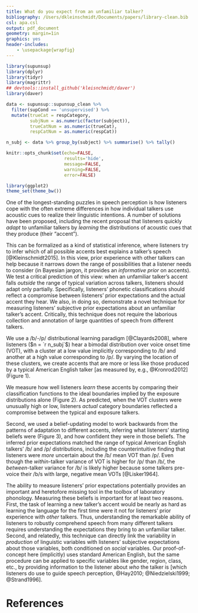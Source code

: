 ```yaml
---
title: What do you expect from an unfamiliar talker?
bibliography: /Users/dkleinschmidt/Documents/papers/library-clean.bib
csl: apa.csl
output: pdf_document
geometry: margin=1in
graphics: yes
header-includes:
    - \usepackage{wrapfig}
---
```


```r

library(supunsup)
library(dplyr)
library(tidyr)
library(magrittr)
## devtools::install_github('kleisnchmidt/daver')
library(daver)

data <- supunsup::supunsup_clean %>%
  filter(supCond == 'unsupervised') %>%
  mutate(trueCat = respCategory,
         subjNum = as.numeric(factor(subject)),
         trueCatNum = as.numeric(trueCat),
         respCatNum = as.numeric(respCat))

n_subj <- data %>% group_by(subject) %>% summarise() %>% tally()

knitr::opts_chunk$set(echo=FALSE,
                      results='hide',
                      message=FALSE,
                      warning=FALSE,
                      error=FALSE)

library(ggplot2)
theme_set(theme_bw())


```

One of the longest-standing puzzles in speech perception is how listeners cope with the often extreme differences in how individual talkers use acoustic cues to realize their linguistic intentions.  A number of solutions have been proposed, including the recent proposal that listeners quickly _adapt_ to unfamiliar talkers by _learning_ the distributions of acoustic cues that they produce (their "accent").

This can be formalized as a kind of statistical inference, where listeners try to infer which of all possible accents best explains a talker's speech [@Kleinschmidt2015]. In this view, prior experience with other talkers can help because it narrows down the range of possibilities that a listener needs to consider (in Bayesian jargon, it provides an _informative prior_ on accents). We test a critical prediction of this view: when an unfamiliar talker's accent falls _outside_ the range of typical variation across talkers, listeners should adapt only partially. Specifically, listeners' phonetic classifications should reflect a compromise between listeners' prior expectations and the actual accent they hear. We also, in doing so, demonstrate a novel technique for measuring listeners' subjective prior expectations about an unfamiliar talker's accent. Critically, this technique does not require the laborious collection and annotation of large quantities of speech from different talkers.

We use a /b/-/p/ distributional learning paradigm [@Clayards2008], where listeners ($n = `r n_subj`$) hear a bimodal distribution over voice onset time (VOT), with a cluster at a low value implicitly corresponding to /b/ and another at a high value corresponding to /p/.  By varying the location of these clusters, we create accents that are more or less like those produced by a typical American English talker [as measured by, e.g., @Kronrod2012] (Figure 1).

\begin{figure}[!h]
```r

## copied from NIPS paper #######################################

## prior parameters from Kronrod et al. (CogSci 2012)
prior_stats <- data.frame(category=factor(c('b', 'p')),
                          mean = c(0, 60),
                          sd = sqrt(c(14, 254)))

exposure_stats <- data %>%
  group_by(bvotCond, category=trueCat) %>%
  summarise(mean=mean(vot), sd=sd(vot))

sd_noise = sqrt(82)

stats_to_lhood <- function(stats, noise_sd=sd_noise) {
  stats %>%
    group_by(category, mean, sd) %>%
    do(data.frame(vot=seq(-30, 90, 0.5))) %>%
    ungroup() %>%
    mutate(lhood = dnorm(vot, mean, sqrt(sd^2 + noise_sd^2))) %>%
    select(-mean, -sd)
}

exposure_lhood <- exposure_stats %>%
  group_by(bvotCond) %>%
  do(stats_to_lhood(., sd_noise))

prior_lhood <- prior_stats %>% stats_to_lhood(sd_noise)

data %>%
  group_by(bvotCond, vot) %>%
  filter(subject == first(subject)) %>%
  tally() %>%
  ggplot(aes(x=vot)) +
  geom_bar(stat='identity', aes(y=n, fill=bvotCond)) +
  geom_line(data=prior_lhood, aes(y=lhood*1600, group=category),
            color="black", linetype=2) +
  geom_text(data=data.frame(bvotCond=-10), x = 10, y = 60,
            label = 'Typical Talker',
            color='black', hjust=0, vjust=0.3, size=3) +
  geom_text(data=data.frame(bvotCond=-10), x = 40, y = 50,
            label = 'Exposure\nTalker',
            color=hcl(h=15, c=100, l=65), hjust=0, vjust=0.8, size=3,
            lineheight=1) + 
  facet_grid(.~bvotCond) +
  scale_x_continuous('VOT (ms)') +
  scale_y_continuous('Frequency') +
  scale_fill_discrete('/b/ mean\nVOT') +
  theme(legend.position='none')

```
\caption{VOT distributions for each accent.}\label{fig:input-vs-prior-stats}
\end{figure}



We measure how well listeners _learn_ these accents by comparing their classification functions to the ideal boundaries implied by the exposure distributions alone (Figure 2).  As predicted, when the VOT clusters were unusually high or low, listeners _actual_ category boundaries reflected a compromise between the typical and exposure talkers.

\begin{figure}[!h]
```r

## generate predicted classification functions assuming Bayes-optimal classifier
## + noise

lhood_to_classification <- function(lhood) {
  lhood %>%
    spread(category, lhood) %>%
    mutate(prob_p = p / (p+b))
}

perfect_learning <- exposure_stats %>%
  group_by(bvotCond) %>%
  do(stats_to_lhood(.)) %>%
  lhood_to_classification

no_learning <- prior_stats %>%
  stats_to_lhood %>%
  lhood_to_classification

prior_bound <- no_learning %>%
  arrange(abs(prob_p - 0.5)) %>%
  filter(row_number() ==1) %$%
  vot


boundaries <- data %>%
  group_by(bvotCond, subject) %>%
  do({ glm(respP ~ vot, family='binomial', data=.) %>%
         broom::tidy() %>%
         select(term, estimate)
  }) %>%
  ungroup() %>%
  spread(term, estimate) %>%
  mutate(boundary = -`(Intercept)` / vot,
         ideal_boundary = as.numeric(as.character(bvotCond)) + 20,
         prior_boundary = prior_bound,
         prop_shift = (boundary-prior_boundary)/(ideal_boundary-prior_boundary))

boundary_summary <- boundaries %>%
  group_by(bvotCond) %>%
  summarise(median_shift_perc = round(100*median(prop_shift)),
            shift_text = paste(median_shift_perc, '%', sep='')) %>%
  filter(bvotCond != 0)                 # basically no shift possible

ggplot(data, aes(x=vot, y=respP, color=bvotCond)) +
  geom_line(aes(group=subject), stat='smooth', method='glm', family='binomial', alpha=0.2) +
  facet_grid(.~bvotCond) +
  geom_line(data=perfect_learning, aes(y=prob_p), group=1, linetype=2, size=1) +
  geom_line(data=no_learning, aes(y=prob_p), group=1, linetype=2, color='black') +
  geom_text(data=boundary_summary, aes(x=75, y=0.1, label=shift_text), color='black') + 
  theme(legend.position='none') +
  scale_x_continuous('VOT (ms)') +
  scale_y_continuous('Probability /p/ response') + 
  scale_color_discrete('/b/ mean\nVOT')

```
\caption{After exposure, listeners’ /b/-/p/ classifications (thin colored lines; estimated via logistic GLM) reflected a compromise between the boundary for a typical talker (dashed black) and the experimental talker (dashed colored).  Moreover, more extreme shifts led to less complete adaptation (lower percentage of boundary shift from typical to experimental; not shown for 0ms shift because experimental and typical talkers are too similar to reliably measure percentage).}\label{fig:supunsup-belief-updating-qualitative}
\end{figure}

Second, we used a belief-updating model to work backwards from the patterns of adaptation to different accents, inferring what listeners' starting beliefs were (Figure 3), and how confident they were in those beliefs.  The inferred prior expectations matched the range of typical American English talkers' /b/ and /p/ distributions, including the counterintuitive finding that listeners were _more_ uncertain about the /b/ mean VOT than /p/.  Even though the _within_-talker variance of VOT is higher for /p/ than /b/, the _between_-talker variance for /b/ is likely higher because some talkers pre-voice their /b/s with large, negative mean VOTs [@Lisker1964].

The ability to measure listeners' prior expectations potentially provides an important and heretofore missing tool in the toolbox of laboratory phonology.  Measuring these beliefs is important for at least two reasons.  First, the task of learning a new talker's accent would be nearly as hard as learning the language for the first time were it not for listeners' prior experience with _other_ talkers.  Thus, understanding the remarkable ability of listeners to robustly comprehend speech from many different talkers requires understanding the expectations they bring to an unfamiliar talker.  Second, and relatedly, this technique can directly link the variability in _production_ of linguistic variables with listeners' subjective expectations about those variables, both conditioned on _social_ variables.  Our proof-of-concept here (implicitly) uses standard American English, but the same procedure can be applied to specific variables like gender, region, class, etc., by providing information to the listener about _who_ the talker is [which listeners do use to guide speech perception, @Hay2010; @Niedzielski1999; @Strand1996].


# References


\begin{wrapfigure}{r}{0.5\textwidth}
```r

samples_to_prior_stats <- function(samples, mean_name='mu_0', sd_name='sigma_0') {
  data.frame(category = c('b', 'p'),
             mean = apply(samples[[mean_name]], 2, mean),
             sd = apply(samples[[sd_name]], 2, mean))
}

mod2_samples <- readRDS('../nips_2015/data/samples_lapsing.rds')

mod2_prior_lhood <- mod2_samples %>%
  samples_to_prior_stats %>%
  stats_to_lhood(noise_sd = 0)

ggplot(mod2_prior_lhood, aes(x=vot, y=lhood, group=category)) +
  geom_line(aes(linetype='Inferred\nprior')) +
  geom_line(data=prior_lhood, aes(linetype='Kronrod et\nal. (2012)')) +
  scale_linetype_discrete('Source') +
  scale_x_continuous('VOT (ms)') +
  scale_y_continuous('Likelihood')

```
\caption{Cue distributions with maximum prior probability as inferred from adaptation data, compared with the distributions measured by Kronrod et al. (2012).}
\label{fig:inferred-prior}
\end{wrapfigure}
